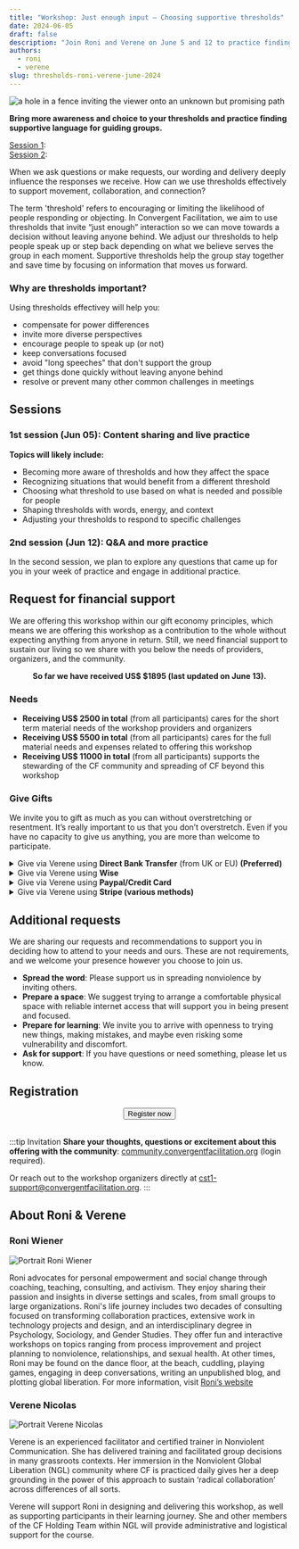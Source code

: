 ```yaml
---
title: "Workshop: Just enough input — Choosing supportive thresholds"
date: 2024-06-05
draft: false
description: "Join Roni and Verene on June 5 and 12 to practice finding supportive language for guiding groups."
authors:
  - roni
  - verene
slug: thresholds-roni-verene-june-2024
---
```


![a hole in a fence inviting the viewer onto an unknown but promising path](/img/thresholds2024_opt1.webp)


<p style={{ fontSize: '18px' }}>
<b>Bring more awareness and choice to your thresholds and practice finding supportive language for guiding groups.</b>
</p>

[Session 1](/thresholds-roni-verene-june-2024#1st-session-jun-05-content-sharing-and-live-practice):  <LocalTime year={2024} month={6} day={5} startHour={15} startMinute={0} endHour={18} endMinute={0}/>  
[Session 2](/thresholds-roni-verene-june-2024#2nd-session-jun-12-qa-and-more-practice): <LocalTime year={2024} month={6} day={12} startHour={15} startMinute={0} endHour={17} endMinute={0}/>


When we ask questions or make requests, our wording and delivery deeply influence the responses we receive. How can we use thresholds effectively to support movement, collaboration, and connection?

The term 'threshold' refers to encouraging or limiting the likelihood of people responding or objecting. In Convergent Facilitation, we aim to use thresholds that invite “just enough” interaction so we can move towards a decision without leaving anyone behind. We adjust our thresholds to help people speak up or step back depending on what we believe serves the group in each moment. Supportive thresholds help the group stay together and save time by focusing on information that moves us forward. 

<!--truncate-->

### Why are thresholds important?
Using thresholds effectivey will help you:
- compensate for power differences
- invite more diverse perspectives
- encourage people to speak up (or not)
- keep conversations focused
- avoid "long speeches" that don't support the group
- get things done quickly without leaving anyone behind
- resolve or prevent many other common challenges in meetings



## Sessions 
### 1st session (Jun 05): Content sharing and live practice

**Topics will likely include:**
- Becoming more aware of thresholds and how they affect the space
- Recognizing situations that would benefit from a different threshold
- Choosing what threshold to use based on what is needed and possible for people
- Shaping thresholds with words, energy, and context
- Adjusting your thresholds to respond to specific challenges

### 2nd session (Jun 12): Q&A and more practice

In the second session, we plan to explore any questions that came up for you in your week of practice and engage in additional practice.
## Request for financial support

We are offering this workshop within our gift economy principles, which means we are offering this workshop as a contribution to the whole without expecting anything from anyone in return. Still, we need financial support to sustain our living so we share with you below the needs of providers, organizers, and the community. 


<center>
<b>So far we have received US$ $1895 (last updated on June 13).</b>
</center>

### Needs

- **Receiving US$ 2500 in total** (from all participants) cares for the short term material needs of the workshop providers and organizers
- **Receiving US$ 5500 in total** (from all participants) cares for the full material needs and expenses related to offering this workshop
- **Receiving US$ 11000 in total** (from all participants) supports the stewarding of the CF community and spreading of CF beyond this workshop

### Give Gifts

We invite you to gift as much as you can without overstretching or resentment. It’s really important to us that you don’t overstretch. Even if you have no capacity to give us anything, you are more than welcome to participate.


<details>
  <summary>Give via Verene using <b>Direct Bank Transfer</b> (from UK or EU) <b>(Preferred)</b> </summary>

Depending on where your bank is located a direct bank transfer might have the least (likely none at all) transfer fees.

💌 **If your bank is located in the UK please send GBP to**:
```
Verene Nicolas
Sort code: 23-08-01  
Account number: 55745534
```

💌 **If your bank is located in the EU please send EUR to**:
```
Verene Nicolas
IBAN FR7610278079160001565960196  
BIC CMCIFR2A
```

</details>


<details>
  <summary>Give via Verene using <b>Wise</b></summary>

[Sign up to WISE with a free transfer](https://wise.com/invite/u/roniw8?utm_source=url&utm_medium=invite&utm_content=&utm_campaign=3for50&referralCode=roniw8) if you are not yet on Wise.

- Go to https://wise.com/send
- Put `mail@verenenicolas.org` as the receipient
- If you want to send money in EUR, GBP or USD please select `Same currency` for the transfer
- Else select `International` and select `GBP` for the “Recipient gets” field. 


</details>

<details>
  <summary>Give via Verene using <b>Paypal/Credit Card</b></summary>

PayPal usually charges significant fees, so we try to avoid it. Please select “Family and Friends” as the payment method if asked. You can either use your own PayPal balance or use a credit card. 

[Support this offering via giving to Verene's PayPal](https://www.paypal.com/donate/?hosted_button_id=VZQ75PQ8XCUBN)


</details>



<details>
  <summary>Give via Verene using <b>Stripe (various methods)</b></summary>

- [Give in USD (Credit Card)](https://buy.stripe.com/9AQg2U8dW9G450YeV2)
- [Give in GBP (Credit Card)](https://buy.stripe.com/dR6180eCk3hGdxudQX)
- [Give in EUR (Credit Card + various other methods)](https://buy.stripe.com/dR603W9i0dWkali009)

</details>


## Additional requests

We are sharing our requests and recommendations to support you in deciding how to attend to your needs and ours. These are not requirements, and we welcome your presence however you choose to join us.

* **Spread the word**: Please support us in spreading nonviolence by inviting others.
* **Prepare a space**: We suggest trying to arrange a comfortable physical space with reliable internet access that will support you in being present and focused.
* **Prepare for learning**: We invite you to arrive with openness to trying new things, making mistakes, and maybe even risking some vulnerability and discomfort.
* **Ask for support**: If you have questions or need something, please let us know.

## Registration

<center>
<span>
  <a href="https://forms.gle/kmBvN5gPXq7aKqdk9"> 
    <button className="button button--primary" type="submit">
    Register now
    </button>
  </a>
</span>
   <br/>
  <br/>
</center>


:::tip Invitation
**Share your thoughts, questions or excitement about this offering with the community**:  [community.convergentfacilitation.org](https://community.convergentfacilitation.org/t/two-part-workshop-w-roni-verene-just-enough-input-choosing-supportive-thresholds/91) (login required).

Or reach out to the workshop organizers directly at [cst1-support@convergentfacilitation.org](mailto:cst1-support@convergentfacilitation.org).
:::


## About Roni & Verene


### Roni Wiener

<img src="/img/roni_wiener.webp" alt="Portrait Roni Wiener" className="round-image"/>

Roni advocates for personal empowerment and social change through coaching, teaching, consulting, and activism. They enjoy sharing their passion and insights in diverse settings and scales, from small groups to large organizations. Roni's life journey includes two decades of consulting focused on transforming collaboration practices, extensive work in technology projects and design, and an interdisciplinary degree in Psychology, Sociology, and Gender Studies. They offer fun and interactive workshops on topics ranging from process improvement and project planning to nonviolence, relationships, and sexual health. At other times, Roni may be found on the dance floor, at the beach, cuddling, playing games, engaging in deep conversations, writing an unpublished blog, and plotting global liberation. For more information, visit [Roni’s website](https://sundragonrising.com/index.html)

### Verene Nicolas

<img src="/img/verene_nicolas.jpg" alt="Portrait Verene Nicolas" className="round-image"/>

Verene is an experienced facilitator and certified trainer in Nonviolent Communication. She has delivered training and facilitated group decisions in many grassroots contexts. Her immersion in the Nonviolent Global Liberation (NGL) community where CF is practiced daily gives her a deep grounding in the power of this approach to sustain ‘radical collaboration’ across differences of all sorts.   

Verene will support Roni in designing and delivering this workshop, as well as supporting participants in their learning journey. She and other members of the CF Holding Team within NGL will provide administrative and logistical support for the course. 
